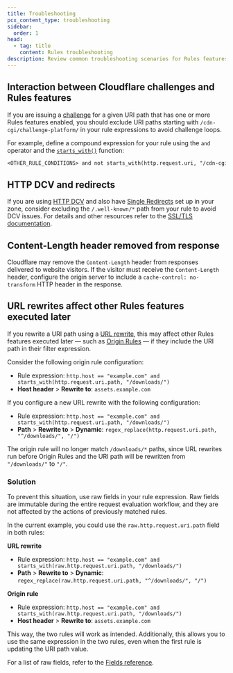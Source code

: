 ```yaml
---
title: Troubleshooting
pcx_content_type: troubleshooting
sidebar:
  order: 1
head:
  - tag: title
    content: Rules troubleshooting
description: Review common troubleshooting scenarios for Rules features.
---
```



## Interaction between Cloudflare challenges and Rules features

If you are issuing a [challenge](/waf/reference/cloudflare-challenges/) for a given URI path that has one or more Rules features enabled, you should exclude URI paths starting with `/cdn-cgi/challenge-platform/` in your rule expressions to avoid challenge loops.

For example, define a compound expression for your rule using the `and` operator and the [`starts_with()`](/ruleset-engine/rules-language/functions/#starts_with) function:

```txt
<OTHER_RULE_CONDITIONS> and not starts_with(http.request.uri, "/cdn-cgi/challenge-platform/")
```

## HTTP DCV and redirects

<Render file="dcv-definition" product="ssl" />

If you are using [HTTP DCV](/ssl/edge-certificates/changing-dcv-method/methods/http/) and also have [Single Redirects](/rules/url-forwarding/single-redirects/) set up in your zone, consider excluding the `/.well-known/*` path from your rule to avoid DCV issues. For details and other resources refer to the [SSL/TLS documentation](/ssl/edge-certificates/changing-dcv-method/).

## Content-Length header removed from response

Cloudflare may remove the `Content-Length` header from responses delivered to website visitors. If the visitor must receive the `Content-Length` header, configure the origin server to include a `cache-control: no-transform` HTTP header in the response.

## URL rewrites affect other Rules features executed later

If you rewrite a URI path using a [URL rewrite](/rules/transform/url-rewrite/), this may affect other Rules features executed later — such as [Origin Rules](/rules/origin-rules/) — if they include the URI path in their filter expression.

Consider the following origin rule configuration:

<Example>

- Rule expression: `http.host == "example.com" and starts_with(http.request.uri.path, "/downloads/")`
- **Host header** > **Rewrite to**: `assets.example.com`

</Example>

If you configure a new URL rewrite with the following configuration:

<Example>

- Rule expression: `http.host == "example.com" and starts_with(http.request.uri.path, "/downloads/")`
- **Path** > **Rewrite to** > **Dynamic**: `regex_replace(http.request.uri.path, "^/downloads/", "/")`

</Example>

The origin rule will no longer match `/downloads/*` paths, since URL rewrites run before Origin Rules and the URI path will be rewritten from `"/downloads/"` to `"/"`.

### Solution

To prevent this situation, use raw fields in your rule expression. Raw fields are immutable during the entire request evaluation workflow, and they are not affected by the actions of previously matched rules.

In the current example, you could use the `raw.http.request.uri.path` field in both rules:

**URL rewrite**

<Example>

- Rule expression: `http.host == "example.com" and starts_with(raw.http.request.uri.path, "/downloads/")`
- **Path** > **Rewrite to** > **Dynamic**: `regex_replace(raw.http.request.uri.path, "^/downloads/", "/")`

</Example>

**Origin rule**

<Example>

- Rule expression: `http.host == "example.com" and starts_with(raw.http.request.uri.path, "/downloads/")`
- **Host header** > **Rewrite to**: `assets.example.com`

</Example>

This way, the two rules will work as intended. Additionally, this allows you to use the same expression in the two rules, even when the first rule is updating the URI path value.

For a list of raw fields, refer to the [Fields reference](/ruleset-engine/rules-language/fields/reference/?field-category=Raw+fields).
